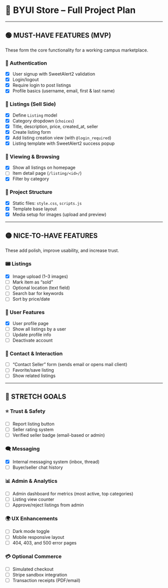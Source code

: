 # 📅 BYUI Store – Full Project Plan

---

## 🟢 MUST-HAVE FEATURES (MVP)

These form the core functionality for a working campus marketplace.

### 🔐 Authentication

* [x] User signup with SweetAlert2 validation
* [x] Login/logout
* [x] Require login to post listings
* [x] Profile basics (username, email, first & last name)

### 🏣 Listings (Sell Side)

* [x] Define `Listing` model
* [x] Category dropdown (`choices`)
* [x] Title, description, price, created\_at, seller
* [x] Create listing form
* [x] Add listing creation view (with `@login_required`)
* [x] Listing template with SweetAlert2 success popup

### 📄 Viewing & Browsing

* [x] Show all listings on homepage
* [ ] Item detail page (`/listing/<id>/`)
* [x] Filter by category 

### 📂 Project Structure

* [x] Static files: `style.css`, `scripts.js`
* [x] Template base layout
* [x] Media setup for images (upload and preview)

---

## 🟡 NICE-TO-HAVE FEATURES

These add polish, improve usability, and increase trust.

### 📟 Listings

* [x] Image upload (1–3 images)
* [ ] Mark item as “sold”
* [ ] Optional location (text field)
* [ ] Search bar for keywords
* [ ] Sort by price/date

### 👤 User Features

* [x] User profile page
* [ ] Show all listings by a user
* [ ] Update profile info
* [ ] Deactivate account

### 📩 Contact & Interaction

* [ ] “Contact Seller” form (sends email or opens mail client)
* [ ] Favorite/save listing
* [ ] Show related listings

---

## 🔵 STRETCH GOALS


### ⭐ Trust & Safety

* [ ] Report listing button
* [ ] Seller rating system
* [ ] Verified seller badge (email-based or admin)

### 🗨 Messaging

* [x] Internal messaging system (inbox, thread)
* [ ] Buyer/seller chat history

### 📊 Admin & Analytics

* [ ] Admin dashboard for metrics (most active, top categories)
* [ ] Listing view counter
* [ ] Approve/reject listings from admin

### 🌍 UX Enhancements

* [ ] Dark mode toggle
* [ ] Mobile responsive layout
* [ ] 404, 403, and 500 error pages

### 💳 Optional Commerce

* [ ] Simulated checkout
* [ ] Stripe sandbox integration
* [ ] Transaction receipts (PDF/email)
